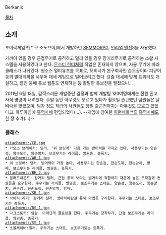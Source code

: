 Berkanix

[[목차]]
== 소개 ==
초이락게임즈[* 구 소노브이]에서 개발하던 [[SF]][[MMORPG]]. [[언리얼 엔진]]3을 사용했다.

가까이 있을 경우 근접무기로 공격하고 멀리 있을 경우 장거리무기로 공격하는 스왑 시스템을 사용하였다고 한다.
[[몬스터 헌터]]처럼 직업은 존재하지 않으며, 사용 무기에 따라 클래스가 나뉘었다. 원소스 멀티유즈를 목표로, 모회사가 완구회사인 손오공이라 피규어 등의 발매계획을 세우며 대세 게임으로 밀어보려고 했다. 요즘 대세에 맞게 트위터도 개설하고, 웹진 등에 홍보 웹툰도 연재하는 등 활발한 홍보전을 펼쳤으나...

2011년 6월 13일, 갑작스러운 개발중단 결정과 함께 개발팀 120여명에게는 전원 권고사직 명령이 내려왔다. 주말 동안 아무것도 모르고 있다가 월요일 출근했던 팀원들은 날벼락을 맞았으며, 팀장 정도 직급의 사원들도 당일 출근전까지는 아무것도 모르고 있었다고. 하루아침에 [[흑역사]]에 편입되었다(…). --게임에 참여한 [[이현세]]화백의 [[흑역사]]에도 한 장 추가(...)--

=== 클래스 ===
 attachment:/CB.jpg
 * 카오스 브레이커: 딜러, '워 브링어' 다음 가는 방어력을 가지고 있다. 사용무기는 양손검, 양손도끼, 양손망치. 보조무기는 라이플, 쌍권총, 증폭기.
 attachment:/WB_1.jpg
 * 워 브링어: 탱커. 방어력이 가장 높다. 사용무기는 한손검, 한손도끼, 한손망치, 방패. 보조무기는 라이플, 쌍권총, 증폭기.
 attachment:/BH_2.jpg
 * 블러드하운드: 장거리 딜러, 근접 공격 보다는 원거리에 적합하기 때문에 높은 조작감과 컨트롤을 요구한다. 주무기는 라이플, 쌍권총. 보조무기는 스태프, 양손검, 양손도끼, 양손망치, 한손검, 한손도끼, 한손망치, 방패.
 attachment:/SR_1.jpg
 * 사이킥 리퍼: 장거리 딜러. 영마력이란걸 통해 마법를 구사한다. 주무기는 스테프, 보조무기는 증폭기.
 attachment:/DS_1.jpg
 * 다크스토커: 암살. 미래답게 클로킹을 한다. 주무기는 장착무기, 단검 보조무기는 라이플, 쌍권총, 증폭기.
 attachment:/SS_1.jpg
 * 소울세이버:힐러. 주무기는 스태프, 보조무기로는 증폭기.
